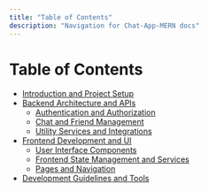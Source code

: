 ```yaml
---
title: "Table of Contents"
description: "Navigation for Chat-App-MERN docs"
---
```

# Table of Contents

<TOC />

  - [Introduction and Project Setup](./1_introduction-project-setup.mdx)
  - [Backend Architecture and APIs](./2_backend-architecture-apis.mdx)
    - [Authentication and Authorization](./2.1_authentication-authorization.mdx)
    - [Chat and Friend Management](./2.2_chat-friend-management.mdx)
    - [Utility Services and Integrations](./2.3_utility-services-integrations.mdx)
  - [Frontend Development and UI](./3_frontend-development-ui.mdx)
    - [User Interface Components](./3.1_user-interface-components.mdx)
    - [Frontend State Management and Services](./3.2_frontend-state-management-services.mdx)
    - [Pages and Navigation](./3.3_pages-navigation.mdx)
  - [Development Guidelines and Tools](./4_development-guidelines-tools.mdx)